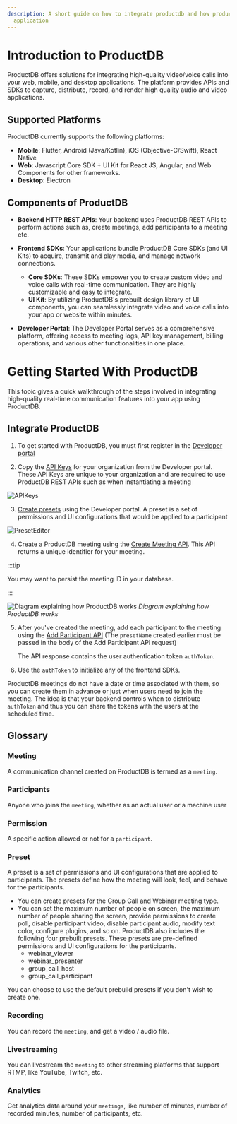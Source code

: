```yaml
---
description: A short guide on how to integrate productdb and how productdb works with your
  application
---
```


# Introduction to ProductDB

ProductDB offers solutions for integrating high-quality video/voice calls into your
web, mobile, and desktop applications. The platform provides APIs and SDKs to capture, distribute, record, and render high quality audio and video applications.

## Supported Platforms

ProductDB currently supports the following platforms:

- **Mobile**: Flutter, Android (Java/Kotlin), iOS (Objective-C/Swift), React Native
- **Web**: Javascript Core SDK + UI Kit for React JS, Angular, and Web Components for other frameworks.
- **Desktop**: Electron

## Components of ProductDB

- **Backend HTTP REST APIs**: Your backend uses ProductDB REST APIs to perform
  actions such as, create meetings, add participants to a meeting etc.
- **Frontend SDKs**: Your applications bundle ProductDB Core SDKs (and UI Kits) to
  acquire, transmit and play media, and manage network connections.

  - **Core SDKs**: These SDKs empower you to create custom video and voice calls with real-time communication. They are highly customizable and easy to integrate.
  - **UI Kit**: By utilizing ProductDB's prebuilt design library of UI components, you can seamlessly integrate video and voice calls into your app or website within minutes.

- **Developer Portal**: The Developer Portal serves as a comprehensive platform, offering access to meeting logs, API key management, billing operations, and various other functionalities in one place.

# Getting Started With ProductDB

This topic gives a quick
walkthrough of the steps involved in integrating high-quality real-time
communication features into your app using ProductDB.

## Integrate ProductDB

1. To get started with ProductDB, you must first register in the
   [Developer portal](https://dev.productdb.io)

2. Copy the [API Keys](https://dev.productdb.io/apikeys) for your organization from
   the Developer portal. These API Keys are unique to your organization and are
   required to use ProductDB REST APIs such as when instantiating a meeting

![APIKeys](/static/home/api-keys.png)

3. [Create presets](https://dev.productdb.io/roles-presets) using the Developer
   portal. A preset is a set of permissions and UI configurations that would be
   applied to a participant

![PresetEditor](/static/home/create-preset.png)

4. Create a ProductDB meeting using the
   [Create Meeting API](/api#/operations/create_meeting). This API returns a
   unique identifier for your meeting. <br/>

:::tip

You may want to persist the meeting ID in your database.

:::

![Diagram explaining how ProductDB works](/static/home/how-productdb-works-v2.png)
_Diagram explaining how ProductDB works_

5. After you've created the meeting, add each participant to the meeting using
   the [Add Participant API](/api#/operations/add_participant) (The `presetName`
   created earlier must be passed in the body of the Add Participant API
   request)

   The API response contains the user authentication token `authToken`.

6. Use the `authToken` to initialize any of the frontend SDKs.

ProductDB meetings do not have a date or time associated with them, so you can create
them in advance or just when users need to join the meeting. The idea is that
your backend controls when to distribute `authToken` and thus you can share the
tokens with the users at the scheduled time.

## Glossary

### Meeting

A communication channel created on ProductDB is termed as a `meeting`.

### Participants

Anyone who joins the `meeting`, whether as an actual user or a machine user

### Permission

A specific action allowed or not for a `participant`.

### Preset

A preset is a set of permissions and UI configurations that are applied to
participants. The presets define how the meeting will look, feel, and behave for
the participants.

- You can create presets for the Group Call and Webinar meeting type.
- You can set the maximum number of people on screen, the maximum number of
  people sharing the screen, provide permissions to create poll, disable
  participant video, disable participant audio, modify text color, configure
  plugins, and so on. ProductDB also includes the following four prebuilt presets.
  These presets are pre-defined permissions and UI configurations for the
  participants.
  - webinar_viewer
  - webinar_presenter
  - group_call_host
  - group_call_participant

You can choose to use the default prebuild presets if you don't wish to create
one.

### Recording

You can record the `meeting`, and get a video / audio file.

### Livestreaming

You can livestream the `meeting` to other streaming platforms that support RTMP,
like YouTube, Twitch, etc.

### Analytics

Get analytics data around your `meetings`, like number of minutes, number of
recorded minutes, number of participants, etc.
